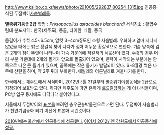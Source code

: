 http://www.ksilbo.co.kr/news/photo/201005/292837_80254_1315.jpg
인공증식된 두점박이[[사슴벌레]]들.

'''멸종위기등급 2급'''
학명 : ''Prosopocoilus astacoides blanchardi'' 
서식장소 : 활엽수림대 
분포지역 : 한국(제주도), 몽골, 타이완, 네팔, 중국

몸길이가 수컷 4.5~6.5cm, 암컷 3~4cm정도인 소형 사슴벌레. 우화하고 얼마 지나지 않았을 때에는 밝은 황갈색 빛이 나다가 점차 어두운 황갈색으로 변한다. 가슴 양쪽에 검은 2개의 점이 뚜렷이 나타나며 가슴 가운데에 적갈색의 세로선이 있다. 수컷의 경우 머리 부분 가운데에 2개의 돌기가 앞으로 돌출되어 있으며, 큰턱이 시작되는 부분에는 안쪽으로 나온 큰 돌기가 있으며, 끝쪽에는 작은 돌기가 발달되어 있다. 6~8월경 썩은 나무에 산란을 하며, 약 2주 뒤에 부화한다. 애벌레와 어른벌레로 겨울나기를 한다.

한국에서는 제주도에서 서식하며, 2012년 5월 31일부터 멸종위기야생동식물 2급으로 지정되어 보호받고 있다. 하지만 제주도에 가면 흔하게 [[로드킬]]당하는 게 이 녀석들이며, PC방 입구 등지에도 다닥다닥 붙어있다고.

서울에서 두점박이의 [[표본]]을 보려면 충우곤충박물관으로 가면 된다. 두점박이 사슴벌레가 천연기념물화 되기 이전에 표본화 시킨것이다.

[http://www.ksilbo.co.kr/news/articleView.html?idxno=292837 2010년에는 울산에서 인공증식에 성공했다.] [http://news.naver.com/main/read.nhn?mode=LSD&mid=sec&sid1=102&oid=001&aid=0005454588 이어서 2012년엔 강원도에서 인공증식에 성공.]
